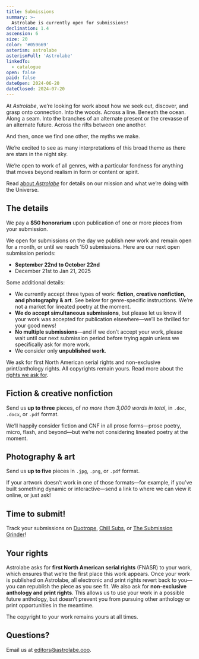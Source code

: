 ```yaml
---
title: Submissions
summary: >-
  Astrolabe is currently open for submissions!
declination: 1.4
ascension: 6
size: 20
color: '#059669'
asterism: astrolabe
asterismFull: 'Astrolabe'
linkedTo:
  - catalogue
open: false
paid: false
dateOpen: 2024-06-20
dateClosed: 2024-07-20
---
```


<Submissions open={frontmatter.open} dateClosed={frontmatter.dateClosed} />

At _Astrolabe_, we&rsquo;re looking for work about how we seek out, discover,
and grasp onto connection. Into the woods. Across a line. Beneath the ocean.
Along a seam. Into the branches of an alternate present or the crevasse of an
alternate future. Across the rifts between one another.

And then, once we find one other, the myths we make.

We&rsquo;re excited to see as many interpretations of this broad theme as there
are stars in the night sky.

We&rsquo;re open to work of all genres, with a particular fondness for anything
that moves beyond realism in form or content or spirit.

Read [about *Astrolabe*](/about) for details on our mission and what we&rsquo;re
doing with the Universe.

## The details

We pay a **$50 honorarium** upon publication of one or more pieces from your
submission.

We open for submissions on the day we publish new work and remain open for a
month, or until we reach 150 submissions. Here are our next open submission
periods:

- **September 22nd to October 22nd**
- December 21st to Jan 21, 2025

Some additional details:

- We currently accept three types of work: **fiction, creative nonfiction, and
photography &amp; art**. See below for genre-specific instructions. We&rsquo;re
not a market for lineated poetry at the moment.
- **We do accept simultaneous submissions**, but please let us know if your work
was accepted for publication elsewhere—we&rsquo;ll be thrilled for your good
news!
- **No multiple submissions**—and if we don&rsquo;t accept your work, please
wait until our next submission period before trying again unless we specifically
ask for more work.
- We consider only **unpublished work**.

We ask for first North American serial rights and non-exclusive print/anthology
rights. All copyrights remain yours. Read more about the [rights we ask
for](#your-rights).

## Fiction & creative nonfiction

Send us **up to three** pieces, of _no more than 3,000 words in total_, in
`.doc`, `.docx`, or `.pdf` format.

We&rsquo;ll happily consider fiction and CNF in all prose forms&mdash;prose
poetry, micro, flash, and beyond&mdash;but we&rsquo;re not considering lineated
poetry at the moment.

## Photography &amp; art

Send us **up to five** pieces in `.jpg`, `.png`, or `.pdf` format. 

If your artwork doesn&rsquo;t work in one of those formats—for example, if
you&rsquo;ve built something dynamic or interactive—send a link to where we can
view it online, or just ask!

## Time to submit!

<Guidelines open={frontmatter.open} paid={frontmatter.paid} dateOpen={frontmatter.dateOpen} dateClosed={frontmatter.dateClosed} />

Track your submissions on
[Duotrope](https://duotrope.com/listing/35081/astrolabe), [Chill
Subs](https://www.chillsubs.com/magazine/astrolabe), or [The Submission
Grinder](https://thegrinder.diabolicalplots.com/Market/Index?id=15162)!

## Your rights

Astrolabe asks for **first North American serial rights** (FNASR) to your work,
which ensures that we&rsquo;re the first place this work appears. Once your work
is published on Astrolabe, all electronic and print rights revert back to
you—you can republish the piece as you see fit. We also ask for **non-exclusive
anthology and print rights**. This allows us to use your work in a possible
future anthology, but doesn&rsquo;t prevent you from pursuing other anthology or
print opportunities in the meantime.

The copyright to your work remains yours at all times.

## Questions?

Email us at [editors@astrolabe.ooo](mailto:editors@astrolabe.ooo).
